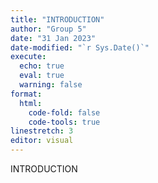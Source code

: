 ```yaml
---
title: "INTRODUCTION"
author: "Group 5"
date: "31 Jan 2023"
date-modified: "`r Sys.Date()`"
execute: 
  echo: true
  eval: true
  warning: false
format: 
  html:
    code-fold: false
    code-tools: true
linestretch: 3
editor: visual
---
```



INTRODUCTION